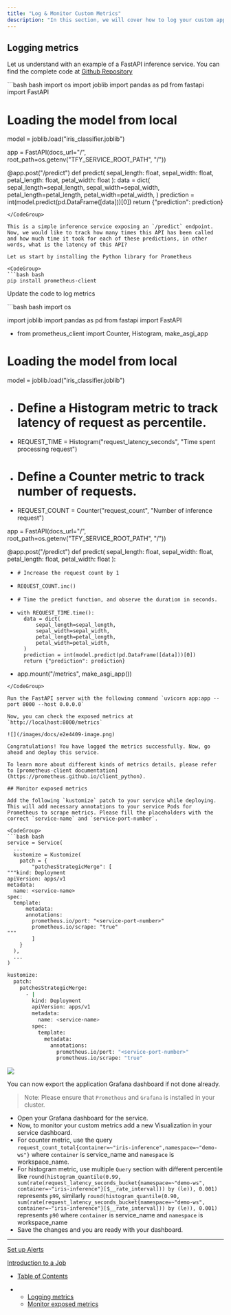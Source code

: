 ```yaml
---
title: "Log & Monitor Custom Metrics"
description: "In this section, we will cover how to log your custom application metrics and then use TrueFoundry to monitor them. Your custom application metrics can be something like the number of times an API was called, the time taken for a function to execute, or something completely custom. TrueFoundry by default uses  to scrap all the metrics exposed at endpoint of your server."
---
```


## Logging metrics

Let us understand with an example of a FastAPI inference service. You can find the complete code at [Github Repository](https://github.com/truefoundry/getting-started-examples/tree/main/deploy-ml-model)

<CodeGroup>
  ```bash bash
  import os
  import joblib
  import pandas as pd
  from fastapi import FastAPI

  # Loading the model from local
  model = joblib.load("iris_classifier.joblib")

  app = FastAPI(docs_url="/", root_path=os.getenv("TFY_SERVICE_ROOT_PATH", "/"))

  @app.post("/predict")
  def predict(
      sepal_length: float, sepal_width: float, petal_length: float, petal_width: float
  ):
      data = dict(
          sepal_length=sepal_length,
          sepal_width=sepal_width,
          petal_length=petal_length,
          petal_width=petal_width,
      )
      prediction = int(model.predict(pd.DataFrame([data]))[0])
      return {"prediction": prediction}
  ```
</CodeGroup>

This is a simple inference service exposing an `/predict` endpoint. Now, we would like to track how many times this API has been called and how much time it took for each of these predictions, in other words, what is the latency of this API?

Let us start by installing the Python library for Prometheus

<CodeGroup>
  ```bash bash
  pip install prometheus-client
  ```
</CodeGroup>

Update the code to log metrics

<CodeGroup>
  ```bash bash
  import os

  import joblib
  import pandas as pd
  from fastapi import FastAPI
  + from prometheus_client import Counter, Histogram, make_asgi_app

  # Loading the model from local
  model = joblib.load("iris_classifier.joblib")

  + # Define a Histogram metric to track latency of request as percentile.
  + REQUEST_TIME = Histogram("request_latency_seconds", "Time spent processing request")

  + # Define a Counter metric to track number of requests.
  + REQUEST_COUNT = Counter("request_count", "Number of inference request")

  app = FastAPI(docs_url="/", root_path=os.getenv("TFY_SERVICE_ROOT_PATH", "/"))

  @app.post("/predict")
  def predict(
      sepal_length: float, sepal_width: float, petal_length: float, petal_width: float
  ):
  +     # Increase the request count by 1
  +     REQUEST_COUNT.inc()
  +     # Time the predict function, and observe the duration in seconds.
  +     with REQUEST_TIME.time():
          data = dict(
              sepal_length=sepal_length,
              sepal_width=sepal_width,
              petal_length=petal_length,
              petal_width=petal_width,
          )
          prediction = int(model.predict(pd.DataFrame([data]))[0])
          return {"prediction": prediction}

  + app.mount("/metrics", make_asgi_app())
  ```
</CodeGroup>

Run the FastAPI server with the following command `uvicorn app:app --port 8000 --host 0.0.0.0`

Now, you can check the exposed metrics at `http://localhost:8000/metrics`

![](/images/docs/e2e4409-image.png)

Congratulations! You have logged the metrics successfully. Now, go ahead and deploy this service.

To learn more about different kinds of metrics details, please refer to [prometheus-client documentation](https://prometheus.github.io/client_python).

## Monitor exposed metrics

Add the following `kustomize` patch to your service while deploying. This will add necessary annotations to your service Pods for Prometheus to scrape metrics. Please fill the placeholders with the correct `service-name` and `service-port-number`.

<CodeGroup>
  ```bash bash
  service = Service(
    ...
  	kustomize = Kustomize(
      patch = {
          "patchesStrategicMerge": [
  """kind: Deployment
  apiVersion: apps/v1
  metadata:
    name: <service-name>
  spec:
    template:
    	metadata:
        annotations:	                    
          prometheus.io/port: "<service-port-number>"	
          prometheus.io/scrape: "true"
  """
          ]
      }
  	),
    ...
  )							
  ```

  ```bash bash
  kustomize:
  	patch:
      patchesStrategicMerge:
        - |
          kind: Deployment
          apiVersion: apps/v1
          metadata:
            name: <service-name>
          spec:
            template:
              metadata:
                annotations:	                    
                  prometheus.io/port: "<service-port-number>"	
                  prometheus.io/scrape: "true"
  ```
</CodeGroup>

![](/images/docs/bd0e938-image.png)

You can now export the application Grafana dashboard if not done already.

> Note: Please ensure that `Prometheus` and `Grafana` is installed in your cluster.

* Open your Grafana dashboard for the service.
* Now, to monitor your custom metrics add a new Visualization in your service dashboard.
* For counter metric, use the query `request_count_total{container=~"iris-inference",namespace=~"demo-ws"}` where `container` is service\_name and `namespace` is workspace\_name.
* For histogram metric, use multiple `Query` section with different percentile like `round(histogram_quantile(0.99, sum(rate(request_latency_seconds_bucket{namespace=~"demo-ws", container=~"iris-inference"}[$__rate_interval])) by (le)), 0.001)` represents `p99`, similarly `round(histogram_quantile(0.90, sum(rate(request_latency_seconds_bucket{namespace=~"demo-ws", container=~"iris-inference"}[$__rate_interval])) by (le)), 0.001)` represents `p90` where `container` is service\_name and `namespace` is workspace\_name
* Save the changes and you are ready with your dashboard.

***

[Set up Alerts](/docs/set-up-alerts)

[Introduction to a Job](/docs/introduction-to-a-job)

* [Table of Contents](#)

* * [Logging metrics](#logging-metrics)
  * [Monitor exposed metrics](#monitor-exposed-metrics)
